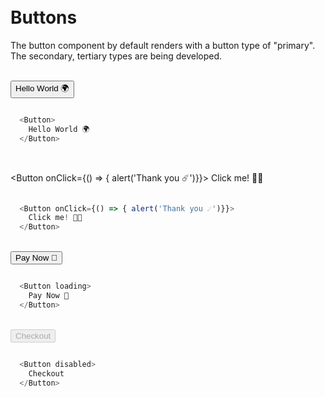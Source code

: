 
<br/>
<br/>

# Buttons

The button component by default renders with a button type of
"primary". The secondary, tertiary types are being developed.

<br/>

<Button>
  Hello World 🌍
</Button>

```js

  <Button>
    Hello World 🌍
  </Button>
```

<br/>

<Button onClick={() => { alert('Thank you ☄️')}}>
    Click me! 🙏🏾
</Button>

```js

  <Button onClick={() => { alert('Thank you ☄️')}}>
    Click me! 🙏🏾
  </Button>
```

<br/>

<Button loading>
  Pay Now 🤑
</Button>

```js

  <Button loading>
    Pay Now 🤑
  </Button>
```

<br/>

<Button disabled>
  Checkout
</Button>

```js

  <Button disabled>
    Checkout
  </Button>
```
